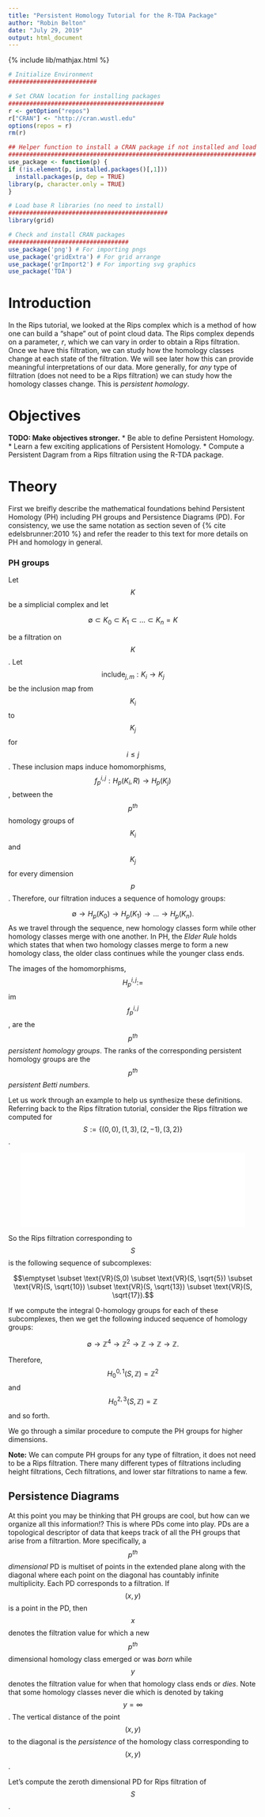 ```yaml
---
title: "Persistent Homology Tutorial for the R-TDA Package"
author: "Robin Belton"
date: "July 29, 2019"
output: html_document
---
```


{% include lib/mathjax.html %}


```r
# Initialize Environment
#########################

# Set CRAN location for installing packages
############################################
r <- getOption("repos")
r["CRAN"] <- "http://cran.wustl.edu"
options(repos = r)
rm(r)

## Helper function to install a CRAN package if not installed and load
######################################################################
use_package <- function(p) {
if (!is.element(p, installed.packages()[,1]))
  install.packages(p, dep = TRUE)
library(p, character.only = TRUE)
}

# Load base R libraries (no need to install)
#############################################
library(grid)

# Check and install CRAN packages
##################################
use_package('png') # For importing pngs
use_package('gridExtra') # For grid arrange
use_package('grImport2') # For importing svg graphics
use_package('TDA')
```


Introduction
============
In the Rips tutorial, we looked at the Rips complex which is a method of how one can build a
"shape" out of point cloud data. The Rips complex depends on a parameter, $r$, which we can vary
in order to obtain a Rips filtration. Once we have this filtration, we can study how the homology
classes change at each state of the filtration. We will see later how this can provide meaningful
interpretations of our data. More generally, for *any* type of filtration (does not need to be a
Rips filtration) we can study how the homology classes change. This is *persistent homology*. 

Objectives
==========
**TODO: Make objectives stronger.**
* Be able to define Persistent Homology.
* Learn a few exciting applications of Persistent Homology.
* Compute a Persistent Dagram from a Rips filtration using the R-TDA package.

Theory
======

First we breifly describe the mathematical foundations behind Persistent Homology (PH) including
PH groups and Persistence Diagrams (PD). For consistency, we use the same notation as section
seven of {% cite edelsbrunner:2010 %} and refer the reader to this text for more details on PH
and homology in general.

### PH groups

Let $$K$$ be a simplicial complex and let 

$$\emptyset \subset K_0 \subset K_1 \subset ... \subset K_n=K$$

be a filtration on $$K$$. Let $$\text{include}_{j,m}:K_i\rightarrow K_j$$ be the inclusion map
from $$K_i$$ to $$K_j$$ for $$i\leq j$$. These inclusion maps induce homomorphisms,
$$f^{i,j}_{p}:H_p(K_i, R)\rightarrow H_p(K_j)$$, between the $$p^{th}$$ homology groups of
$$K_i$$ and $$K_j$$ for every dimension $$p$$. 
Therefore, our filtration induces a sequence of homology groups:

$$\emptyset \rightarrow H_p(K_0)\rightarrow H_p(K_1) \rightarrow ... \rightarrow H_p(K_n).$$
As we travel through the sequence, new homology classes form while other homology classes merge
with one another. In PH, the *Elder Rule* holds which states that when two homology classes merge
to form a new homology class, the older class continues while the younger class ends.

The images of the homomorphisms, $$H_p^{i,j}:= $$im$$f^{i,j}_p$$, are the *$$p^{th}$$ persistent
homology groups*. The ranks of the corresponding persistent homology groups are the *$$p^{th}$$
persistent Betti numbers.* 

Let us work through an example to help us synthesize these definitions. Referring back to the
Rips filtration tutorial, consider the Rips filtration we computed for
$$S:=\{(0,0),(1,3),(2,-1),(3,2)\}$$.

<center>
<embed width="90%" src="../../assets/tda-rips/ripsfilt.svg" type="image/svg+xml" />
</center>

So the Rips filtration corresponding to $$S$$ is the following sequence of subcomplexes:

$$\emptyset \subset \text{VR}(S,0) \subset \text{VR}(S, \sqrt{5}) \subset \text{VR}(S, \sqrt{10})
\subset \text{VR}(S, \sqrt{13}) \subset \text{VR}(S, \sqrt{17}).$$

If we compute the integral 0-homology groups for each of these subcomplexes, then we get the
following induced sequence of homology groups:

$$\emptyset \rightarrow \mathbb{Z}^{4} \rightarrow \mathbb{Z}^{2} \rightarrow \mathbb{Z} \rightarrow \mathbb{Z} \rightarrow \mathbb{Z}.$$

Therefore, $$H_0^{0,1}(S,\mathbb{Z})=\mathbb{Z}^2$$ and $$H_0^{2,3}(S,\mathbb{Z})=\mathbb{Z}$$
and so forth. 

We go through a similar procedure to compute the PH groups for higher dimensions. 

**Note:** We can compute PH groups for any type of filtration, it does not need to be a Rips
filtration. There many different types of filtrations including height filtrations, Cech
filtrations, and lower star filtrations to name a few. 

## Persistence Diagrams

At this point you may be thinking that PH groups are cool, but how can we organize all this
information!? This is where PDs come into play. PDs are a topological descriptor of data that
keeps track of all the PH groups that arise from a filtrartion. More specifically, a *$$p^{th}$$
dimensional* PD is multiset of points in the extended plane along with the diagonal where each
point on the diagonal has countably infinite multiplicity. Each PD corresponds to a filtration.
If $$(x,y)$$ is a point in the PD, then $$x$$ denotes the filtration value for which a new
$$p^{th}$$ dimensional homology class emerged or was *born* while $$y$$ denotes the filtration
value for when that homology class ends or *dies*. Note that some homology classes never die
which is denoted by taking $$y=\infty$$. The vertical distance of the point $$(x,y)$$ to the
diagonal is the *persistence* of the homology class corresponding to $$(x,y)$$. 

Let's compute the zeroth dimensional PD for Rips filtration of $$S$$.



